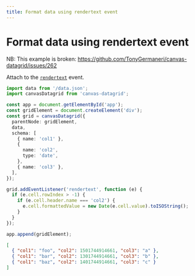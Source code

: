 ```yaml
---
title: Format data using rendertext event
---
```



# Format data using rendertext event

NB: This example is broken: https://github.com/TonyGermaneri/canvas-datagrid/issues/262

Attach to the [`rendertext`](/reference/events#rendertext) event.

<SandpackEditor>

```ts
import data from '/data.json';
import canvasDatagrid from 'canvas-datagrid';

const app = document.getElementById('app');
const gridElement = document.createElement('div');
const grid = canvasDatagrid({
  parentNode: gridElement,
  data,
  schema: [
    { name: 'col1' },
    {
      name: 'col2',
      type: 'date',
    },
    { name: 'col3' },
  ],
});

grid.addEventListener('rendertext', function (e) {
  if (e.cell.rowIndex > -1) {
    if (e.cell.header.name === 'col2') {
      e.cell.formattedValue = new Date(e.cell.value).toISOString();
    }
  }
});

app.append(gridElement);
```

```json data.json
[
  { "col1": "foo", "col2": 1501744914661, "col3": "a" },
  { "col1": "bar", "col2": 1301744914661, "col3": "b" },
  { "col1": "baz", "col2": 1401744914661, "col3": "c" }
]
```

</SandpackEditor>
